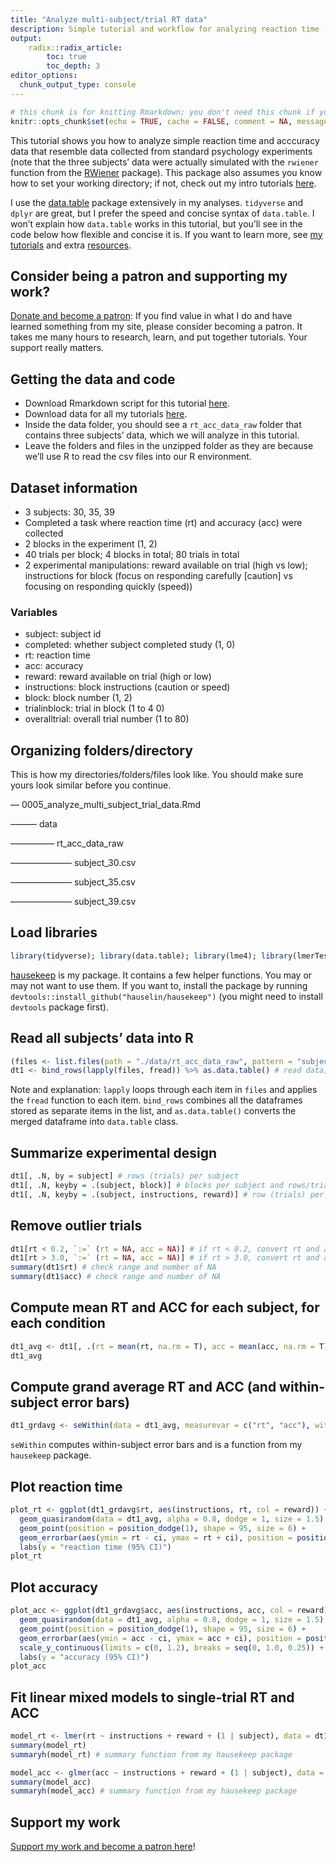 ```yaml
---
title: "Analyze multi-subject/trial RT data"
description: Simple tutorial and workflow for analyzing reaction time (RT) and accuracy data from multiple experimental subjects
output:
    radix::radix_article:
        toc: true
        toc_depth: 3
editor_options: 
  chunk_output_type: console
---
```


```r
# this chunk is for knitting Rmarkdown; you don't need this chunk if you're not knitting
knitr::opts_chunk$set(echo = TRUE, cache = FALSE, comment = NA, message = FALSE, warning = FALSE, R.options = list(width = 80), tidy = TRUE, tidy.opts = list(width.cutoff = 80))
```

This tutorial shows you how to analyze simple reaction time and acccuracy data that resemble data collected from standard psychology experiments (note that the three subjects' data were actually simulated with the `rwiener` function from the [RWiener](https://cran.r-project.org/web/packages/RWiener/index.html) package). This package also assumes you know how to set your working directory; if not, check out my intro tutorials [here](https://hausetutorials.netlify.com/0001_rbasics.html#workingcurrent-directory-where-are-you-and-where-should-you-be-getwd). 

I use the [data.table](https://github.com/Rdatatable/data.table/wiki) package extensively in my analyses. `tidyverse` and `dplyr` are great, but I prefer the speed and concise syntax of `data.table`. I won't explain how `data.table` works in this tutorial, but you'll see in the code below how flexible and concise it is. If you want to learn more, see [my tutorials](https://hausetutorials.netlify.com/0002_tidyverse_datatable.html) and extra [resources](https://hausetutorials.netlify.com/posts/2019-04-11-datatable-resources/). 

## Consider being a patron and supporting my work?

[Donate and become a patron](https://donorbox.org/support-my-teaching): If you find value in what I do and have learned something from my site, please consider becoming a patron. It takes me many hours to research, learn, and put together tutorials. Your support really matters.

## Getting the data and code

* Download Rmarkdown script for this tutorial [here](https://raw.githubusercontent.com/hauselin/rtutorialsite/master/0005_analyze_multi_subject_trial_data.Rmd).
* Download data for all my tutorials [here](https://www.dropbox.com/sh/2ix85ij7chfuqdg/AABpkIMymvjOE5Dh9iV7SULga?dl=1).
* Inside the data folder, you should see a `rt_acc_data_raw` folder that contains three subjects' data, which we will analyze in this tutorial.
* Leave the folders and files in the unzipped folder as they are because we'll use R to read the csv files into our R environment.

## Dataset information

* 3 subjects: 30, 35, 39
* Completed a task where reaction time (rt) and accuracy (acc) were collected
* 2 blocks in the experiment (1, 2)
* 40 trials per block; 4 blocks in total; 80 trials in total
* 2 experimental manipulations: reward available on trial (high vs low); instructions for block (focus on responding carefully [caution] vs focusing on responding quickly (speed))

### Variables 

* subject: subject id
* completed: whether subject completed study (1, 0)
* rt: reaction time
* acc: accuracy
* reward: reward available on trial (high or low)
* instructions: block instructions (caution or speed)
* block: block number (1, 2)
* trialinblock: trial in block (1 to 4 0)
* overalltrial: overall trial number (1 to 80)

## Organizing folders/directory

This is how my directories/folders/files look like. You should make sure yours look similar before you continue.

— 0005_analyze_multi_subject_trial_data.Rmd

——— data

————— rt_acc_data_raw

——————— subject_30.csv

——————— subject_35.csv

——————— subject_39.csv

## Load libraries

```r
library(tidyverse); library(data.table); library(lme4); library(lmerTest); library(ggbeeswarm); library(hausekeep)
```

<aside>
[hausekeep](https://hauselin.github.io/hausekeep/) is my package. It contains a few helper functions. You may or may not want to use them. If you want to, install the package by running `devtools::install_github("hauselin/hausekeep")` (you might need to install `devtools` package first). 
</aside>

## Read all subjects' data into R

```r
(files <- list.files(path = "./data/rt_acc_data_raw", pattern = "subject_", full.names = TRUE)) # find matching file names
dt1 <- bind_rows(lapply(files, fread)) %>% as.data.table() # read data, combine items in list, convert to data.table
```

Note and explanation: `lapply` loops through each item in `files` and applies the `fread` function to each item. `bind_rows` combines all the dataframes stored as separate items in the list, and `as.data.table()` converts the merged dataframe into `data.table` class.

## Summarize experimental design

```r
dt1[, .N, by = subject] # rows (trials) per subject
dt1[, .N, keyby = .(subject, block)] # blocks per subject and rows/trials per block
dt1[, .N, keyby = .(subject, instructions, reward)] # row (trials) per subject for instructions/reward conditions
```

## Remove outlier trials

```r
dt1[rt < 0.2, `:=` (rt = NA, acc = NA)] # if rt < 0.2, convert rt and acc to NA (too fast response on that trial)
dt1[rt > 3.0, `:=` (rt = NA, acc = NA)] # if rt > 3.0, convert rt and acc to NA (too slow response on that trial)
summary(dt1$rt) # check range and number of NA
summary(dt1$acc) # check range and number of NA
```

## Compute mean RT and ACC for each subject, for each condition

```r
dt1_avg <- dt1[, .(rt = mean(rt, na.rm = T), acc = mean(acc, na.rm = T)), keyby = .(subject, instructions, reward)]
dt1_avg
```

## Compute grand average RT and ACC (and within-subject error bars)

```r
dt1_grdavg <- seWithin(data = dt1_avg, measurevar = c("rt", "acc"), withinvars = c("instructions", "reward"), idvar = "subject")
```

<aside>
`seWithin` computes within-subject error bars and is a function from my `hausekeep` package.
</aside>

## Plot reaction time 

```r
plot_rt <- ggplot(dt1_grdavg$rt, aes(instructions, rt, col = reward)) +
  geom_quasirandom(data = dt1_avg, alpha = 0.8, dodge = 1, size = 1.5) +
  geom_point(position = position_dodge(1), shape = 95, size = 6) +
  geom_errorbar(aes(ymin = rt - ci, ymax = rt + ci), position = position_dodge(1), width = 0, size = 1.1) +
  labs(y = "reaction time (95% CI)")
plot_rt
```

## Plot accuracy

```r
plot_acc <- ggplot(dt1_grdavg$acc, aes(instructions, acc, col = reward)) +
  geom_quasirandom(data = dt1_avg, alpha = 0.8, dodge = 1, size = 1.5) +
  geom_point(position = position_dodge(1), shape = 95, size = 6) +
  geom_errorbar(aes(ymin = acc - ci, ymax = acc + ci), position = position_dodge(1), width = 0, size = 1.1) +
  scale_y_continuous(limits = c(0, 1.2), breaks = seq(0, 1.0, 0.25)) +
  labs(y = "accuracy (95% CI)")
plot_acc
```

## Fit linear mixed models to single-trial RT and ACC

```r
model_rt <- lmer(rt ~ instructions + reward + (1 | subject), data = dt1)
summary(model_rt)
summaryh(model_rt) # summary function from my hausekeep package

model_acc <- glmer(acc ~ instructions + reward + (1 | subject), data = dt1, family = binomial)
summary(model_acc)
summaryh(model_acc) # summary function from my hausekeep package
```

## Support my work

[Support my work and become a patron here](https://donorbox.org/support-my-teaching)!
